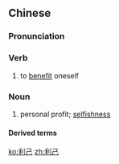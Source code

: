 ==Chinese==
{{zh-forms}}

===Pronunciation===
{{zh-pron
|m=lìjǐ
|h=pfs=li-kí
|cat=v,n
}}

===Verb===
{{zh-verb}}

# to [[benefit]] oneself

===Noun===
{{zh-noun}}

# personal profit; [[selfishness]]

====Derived terms====
{{zh-der|利己主義}}

[[ko:利己]]
[[zh:利己]]